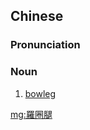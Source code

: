 ==Chinese==
{{zh-forms|s=罗圈腿|type=21}}

===Pronunciation===
{{zh-pron
|m=luóquāntuǐ,er=2
|cat=n
}}

===Noun===
{{zh-noun}}

# [[bowleg]]

[[mg:羅圈腿]]